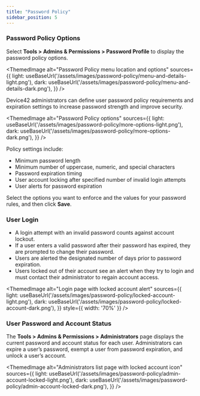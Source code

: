 ```yaml
---
title: "Password Policy"
sidebar_position: 5
---
```



### Password Policy Options

Select **Tools > Admins & Permissions > Password Profile** to display the password policy options.

<ThemedImage
  alt="Password Policy menu location and options"
  sources={{
    light: useBaseUrl('/assets/images/password-policy/menu-and-details-light.png'),
    dark: useBaseUrl('/assets/images/password-policy/menu-and-details-dark.png'),
  }}
/>

Device42 administrators can define user password policy requirements and expiration settings to increase password strength and improve security. 

<ThemedImage
  alt="Password Policy options"
  sources={{
    light: useBaseUrl('/assets/images/password-policy/more-options-light.png'),
    dark: useBaseUrl('/assets/images/password-policy/more-options-dark.png'),
  }}
/>

Policy settings include:

- Minimum password length
- Minimum number of uppercase, numeric, and special characters
- Password expiration timing
- User account locking after specified number of invalid login attempts
- User alerts for password expiration

Select the options you want to enforce and the values for your password rules, and then click **Save**.

### User Login

- A login attempt with an invalid password counts against account lockout.
- If a user enters a valid password after their password has expired, they are prompted to change their password.
- Users are alerted the designated number of days prior to password expiration.
- Users locked out of their account see an alert when they try to login and must contact their administrator to regain account access.

<ThemedImage
  alt="Login page with locked account alert"
  sources={{
    light: useBaseUrl('/assets/images/password-policy/locked-account-light.png'),
    dark: useBaseUrl('/assets/images/password-policy/locked-account-dark.png'),
  }}
  style={{ width: '70%' }} 
/>

### User Password and Account Status

The **Tools > Admins & Permissions > Administrators** page displays the current password and account status for each user. Administrators can expire a user’s password, exempt a user from password expiration, and unlock a user’s account.

<ThemedImage
  alt="Administrators list page with locked account icon"
  sources={{
    light: useBaseUrl('/assets/images/password-policy/admin-account-locked-light.png'),
    dark: useBaseUrl('/assets/images/password-policy/admin-account-locked-dark.png'),
  }}
/>
